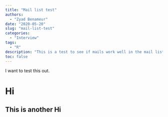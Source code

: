 ```yaml
---
title: "Mail list test"
authors: 
  - "Zyad Benameur"
date: "2020-05-20"
slug: "mail-list-test"
categories:
  - "Interview"
tags:
  - "R"
description: "This is a test to see if mails work well in the mail list function recently added. I will try to make this statement long to see what's up with the results" 
toc: false
---
```


I want to test this out.

# Hi

## This is another Hi